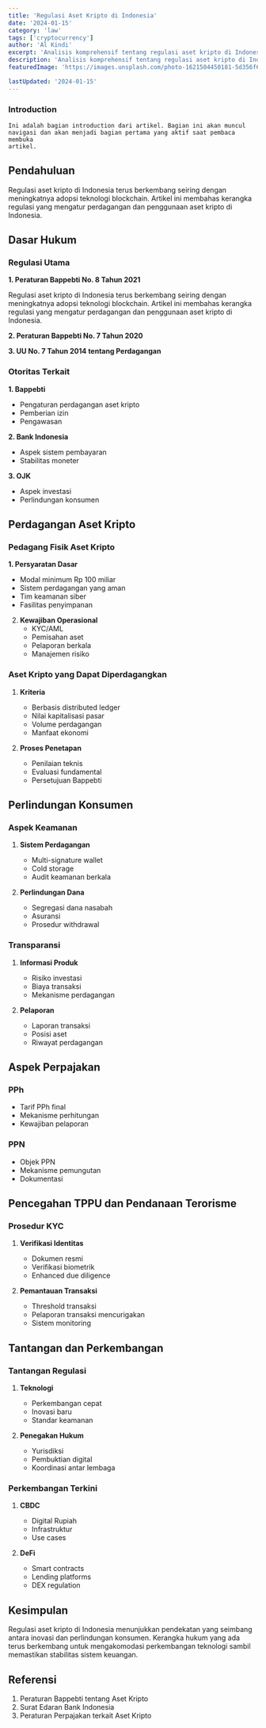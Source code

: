 ```yaml
---
title: 'Regulasi Aset Kripto di Indonesia'
date: '2024-01-15'
category: 'law'
tags: ['cryptocurrency']
author: 'Al Kindi'
excerpt: 'Analisis komprehensif tentang regulasi aset kripto di Indonesia, termasuk aspek perdagangan, perpajakan, dan perlindungan konsumen.'
description: 'Analisis komprehensif tentang regulasi aset kripto di Indonesia, termasuk aspek perdagangan, perpajakan, dan perlindungan konsumen.'
featuredImage: 'https://images.unsplash.com/photo-1621504450181-5d356f61d307?q=80&w=1920&auto=format&fit=crop'

lastUpdated: '2024-01-15'
---
```


<Introduction></Introduction>
### Introduction

```
Ini adalah bagian introduction dari artikel. Bagian ini akan muncul
navigasi dan akan menjadi bagian pertama yang aktif saat pembaca membuka
artikel.
```

## Pendahuluan

Regulasi aset kripto di Indonesia terus berkembang seiring dengan meningkatnya adopsi teknologi blockchain. Artikel ini membahas kerangka regulasi yang mengatur perdagangan dan penggunaan aset kripto di Indonesia.

## Dasar Hukum

### Regulasi Utama

**1. Peraturan Bappebti No. 8 Tahun 2021**

Regulasi aset kripto di Indonesia terus berkembang seiring dengan meningkatnya adopsi teknologi blockchain. Artikel ini membahas kerangka regulasi yang mengatur perdagangan dan penggunaan aset kripto di Indonesia.

**2. Peraturan Bappebti No. 7 Tahun 2020**

**3. UU No. 7 Tahun 2014 tentang Perdagangan**

### Otoritas Terkait

**1. Bappebti**

- Pengaturan perdagangan aset kripto
- Pemberian izin
- Pengawasan

**2. Bank Indonesia**

- Aspek sistem pembayaran
- Stabilitas moneter

**3. OJK**

- Aspek investasi
- Perlindungan konsumen

## Perdagangan Aset Kripto

### Pedagang Fisik Aset Kripto

**1. Persyaratan Dasar**

- Modal minimum Rp 100 miliar
- Sistem perdagangan yang aman
- Tim keamanan siber
- Fasilitas penyimpanan

2. **Kewajiban Operasional**
   - KYC/AML
   - Pemisahan aset
   - Pelaporan berkala
   - Manajemen risiko

### Aset Kripto yang Dapat Diperdagangkan

1. **Kriteria**

   - Berbasis distributed ledger
   - Nilai kapitalisasi pasar
   - Volume perdagangan
   - Manfaat ekonomi

2. **Proses Penetapan**
   - Penilaian teknis
   - Evaluasi fundamental
   - Persetujuan Bappebti

## Perlindungan Konsumen

### Aspek Keamanan

1. **Sistem Perdagangan**

   - Multi-signature wallet
   - Cold storage
   - Audit keamanan berkala

2. **Perlindungan Dana**
   - Segregasi dana nasabah
   - Asuransi
   - Prosedur withdrawal

### Transparansi

1. **Informasi Produk**

   - Risiko investasi
   - Biaya transaksi
   - Mekanisme perdagangan

2. **Pelaporan**
   - Laporan transaksi
   - Posisi aset
   - Riwayat perdagangan

## Aspek Perpajakan

### PPh

- Tarif PPh final
- Mekanisme perhitungan
- Kewajiban pelaporan

### PPN

- Objek PPN
- Mekanisme pemungutan
- Dokumentasi

## Pencegahan TPPU dan Pendanaan Terorisme

### Prosedur KYC

1. **Verifikasi Identitas**

   - Dokumen resmi
   - Verifikasi biometrik
   - Enhanced due diligence

2. **Pemantauan Transaksi**
   - Threshold transaksi
   - Pelaporan transaksi mencurigakan
   - Sistem monitoring

## Tantangan dan Perkembangan

### Tantangan Regulasi

1. **Teknologi**

   - Perkembangan cepat
   - Inovasi baru
   - Standar keamanan

2. **Penegakan Hukum**
   - Yurisdiksi
   - Pembuktian digital
   - Koordinasi antar lembaga

### Perkembangan Terkini

1. **CBDC**

   - Digital Rupiah
   - Infrastruktur
   - Use cases

2. **DeFi**
   - Smart contracts
   - Lending platforms
   - DEX regulation

## Kesimpulan

Regulasi aset kripto di Indonesia menunjukkan pendekatan yang seimbang antara inovasi dan perlindungan konsumen. Kerangka hukum yang ada terus berkembang untuk mengakomodasi perkembangan teknologi sambil memastikan stabilitas sistem keuangan.

## Referensi

1. Peraturan Bappebti tentang Aset Kripto
2. Surat Edaran Bank Indonesia
3. Peraturan Perpajakan terkait Aset Kripto
